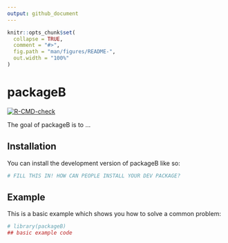```yaml
---
output: github_document
---
```


<!-- README.md is generated from README.Rmd. Please edit that file -->

```r
knitr::opts_chunk$set(
  collapse = TRUE,
  comment = "#>",
  fig.path = "man/figures/README-",
  out.width = "100%"
)
```

# packageB

<!-- badges: start -->
[![R-CMD-check](https://github.com/dragosmg/packageB/actions/workflows/R-CMD-check.yaml/badge.svg)](https://github.com/dragosmg/packageB/actions/workflows/R-CMD-check.yaml)
<!-- badges: end -->

The goal of packageB is to ...

## Installation

You can install the development version of packageB like so:

``` r
# FILL THIS IN! HOW CAN PEOPLE INSTALL YOUR DEV PACKAGE?
```

## Example

This is a basic example which shows you how to solve a common problem:

```r
# library(packageB)
## basic example code
```


